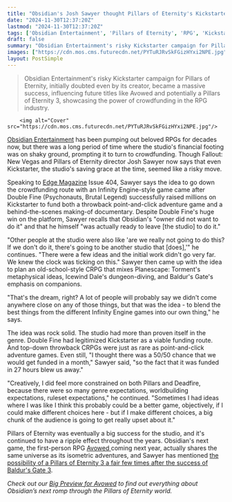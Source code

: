 ```yaml
---
title: "Obsidian's Josh Sawyer thought Pillars of Eternity's Kickstarter had a 50% chance of failing, only for the RPG to be fully funded within 27 hours"
date: "2024-11-30T12:37:20Z"
lastmod: "2024-11-30T12:37:20Z"
tags: ['Obsidian Entertainment', 'Pillars of Eternity', 'RPG', 'Kickstarter', 'Crowdfunding', 'Avowed', 'CRPG', 'Fallout: New Vegas', 'Indie Game', 'First-Person RPG', 'Isometric RPG']
draft: false
summary: "Obsidian Entertainment's risky Kickstarter campaign for Pillars of Eternity, initially doubted even by its creator,  became a massive success, influencing future titles like Avowed and potentially a Pillars of Eternity 3, showcasing the power of crowdfunding in the RPG industry."
images: ["https://cdn.mos.cms.futurecdn.net/PYTuRJRvSkFGizHYxi2NPE.jpg"]
layout: PostSimple
---
```

> Obsidian Entertainment's risky Kickstarter campaign for Pillars of Eternity, initially doubted even by its creator,  became a massive success, influencing future titles like Avowed and potentially a Pillars of Eternity 3, showcasing the power of crowdfunding in the RPG industry.


        <img alt="Cover" src="https://cdn.mos.cms.futurecdn.net/PYTuRJRvSkFGizHYxi2NPE.jpg"/>
        
[Obsidian Entertainment](https://www.gamesradar.com/tag/obsidian-entertainment/) has been pumping out beloved RPGs for decades now, but there was a long period of time where the studio's financial footing was on shaky ground, prompting it to turn to crowdfunding. Though Fallout: New Vegas and Pillars of Eternity director Josh Sawyer now says that even Kickstarter, the studio's saving grace at the time, seemed like a risky move.

Speaking to [Edge Magazine](https://www.gamesradar.com/edge/) Issue 404, Sawyer says the idea to go down the crowdfunding route with an Infinity Engine-style game came after Double Fine (Psychonauts, Brutal Legend) successfully raised millions on Kickstarter to fund both a throwback point-and-click adventure game and a behind-the-scenes making-of documentary. Despite Double Fine's huge win on the platform, Sawyer recalls that Obsidian's "owner did not want to do it" and that he himself "was actually ready to leave [the studio] to do it."

"Other people at the studio were also like 'are we really not going to do this? If we don't do it, there's going to be another studio that [does],'" he continues. "There were a few ideas and the initial work didn't go very far. We knew the clock was ticking on this." Sawyer then came up with the idea to plan an old-school-style CRPG that mixes Planescape: Torment's metaphysical ideas, Icewind Dale's dungeon-diving, and Baldur's Gate's emphasis on companions.

"That's the dream, right? A lot of people will probably say we didn't come anywhere close on any of those things, but that was the idea - to blend the best things from the different Infinity Engine games into our own thing," he says.

The idea was rock solid. The studio had more than proven itself in the genre. Double Fine had legitimized Kickstarter as a viable funding route. And top-down throwback CRPGs were just as rare as point-and-click adventure games. Even still, "I thought there was a 50/50 chance that we would get funded in a month," Sawyer said, "so the fact that it was funded in 27 hours blew us away." 

"Creatively, I did feel more constrained on both Pillars and Deadfire, because there were so many genre expectations, worldbuilding expectations, ruleset expectations," he continued. "Sometimes I had ideas where I was like I think this probably could be a better game, objectively, if I could make different choices here - but if I make different choices, a big chunk of the audience is going to get really upset about it."

Pillars of Eternity was eventually a big success for the studio, and it's continued to have a ripple effect throughout the years. Obsidian's next game, the first-person RPG [Avowed ](https://www.gamesradar.com/avowed-guide/)coming next year, actually shares the same universe as its isometric adventures, and Sawyer has mentioned [the possibility of a Pillars of Eternity 3 a fair few times after the success of Baldur's Gate 3](https://www.gamesradar.com/asked-once-again-about-pillars-of-eternity-3-obsidian-rpg-veteran-josh-sawyer-shares-what-baldurs-gate-3-features-hed-like-to-riff-on/).

*Check out our *[<em>Big Preview for Avowed</em>](https://www.gamesradar.com/games/rpg/avowed-the-big-preview-hub/)* to find out everything about Obsidian’s next romp through the Pillars of Eternity world.* 
        